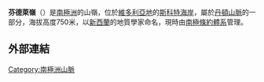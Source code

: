 {{coord|78|8|S|164|0|E|source:GNIS|display=title}}

'''芬德萊嶺'''（{{lang-en|Findlay Ridge}}）是[[南極洲|南極洲]]的山嶺，位於[[維多利亞地|維多利亞地]]的[[斯科特海岸|斯科特海岸]]，屬於[[丹頓山脈|丹頓山脈]]的一部分，海拔高度750米，以[[新西蘭|新西蘭]]的地質學家命名，現時由[[南極條約體系|南極條約體系]]管理。

==外部連結==
{{cite gnis | type = antarid | id = 17082| name = Findlay Ridge | accessdate = 2012-03-22}}

{{DEFAULTSORT:Findlay Ridge}}
[[Category:南極洲山脈|Category:南極洲山脈]]


{{ScottCoast-geo-stub}}
